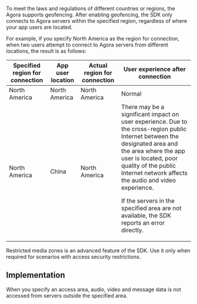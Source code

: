 
To meet the laws and regulations of different countries or regions, the Agora <Vg k="VSDK" /> supports geofencing. After enabling geofencing, the SDK only connects to Agora servers within the specified region, regardless of where your app users are located.

For example, if you specify North America as the region for connection, when two users attempt to connect to Agora servers from different locations, the result is as follows:


<table class="tg">
<thead>
  <tr>
    <th class="tg-ln2d">Specified region for connection</th>
    <th class="tg-ln2d">App user location</th>
    <th class="tg-ln2d">Actual region for connection </th>
		<th class="tg-ln2d">User experience after connection </th>
  </tr>
</thead>
<tbody>
  <tr>
    <td class="tg-6yr1">North America</td>
    <td class="tg-6yr1">North America</td>
    <td class="tg-6yr1">North America</td>
    <td class="tg-6yr1">Normal</td>
  </tr>
  <tr>
    <td class="tg-6yr1">North America</td>
    <td class="tg-6yr1">China</td>
    <td class="tg-6yr1">North America</td>
    <td class="tg-6yr1">There may be a significant impact on user experience. Due to the cross-region public Internet between the designated area and the area where the app user is located, poor quality of the public Internet network affects the audio and video experience.<p/>If the servers in the specified area are not available, the SDK reports an error directly. </td>
  </tr>
</tbody>
</table>

<Admonition type="info">
Restricted media zones is an advanced feature of the SDK. Use it only when required for scenarios with access security restrictions.
</Admonition>

## Implementation

When you specify an access area, audio, video and message data is not accessed from servers outside the specified area.

<ProjectImplement />
